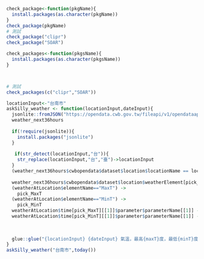 
```r
check_package<-function(pkgName){
  install.packages(as.character(pkgName))
}
check_package(pkgName)
# 測試
check_package("clipr")
check_package("SOAR")
```

```r
check_packages<-function(pkgsName){
  install.packages(as.character(pkgsName))
}



# 測試
check_packages(c("clipr","SOAR"))
```


```r
locationInput<-"台南市"
askSilly_weather <- function(locationInput,dateInput){
  jsonlite::fromJSON("https://opendata.cwb.gov.tw/fileapi/v1/opendataapi/F-C0032-001?Authorization=rdec-key-123-45678-011121314&format=JSON") ->
  weather_next36hours
  
  if(!require(jsonlite)){
    install.packages("jsonlite")
  }
  
   if(str_detect(locationInput,"台")){
    str_replace(locationInput,"台","臺")->locationInput
  }
  (weather_next36hours$cwbopendata$dataset$location$locationName == locationInput) -> pick_location
  
  weather_next36hours$cwbopendata$dataset$location$weatherElement[pick_location][[1]] -> weatherAtLocation
  (weatherAtLocation$elementName=="MaxT") ->
    pick_MaxT
  (weatherAtLocation$elementName=="MinT") ->
    pick_MinT
  weatherAtLocation$time[pick_MaxT][[1]]$parameter$parameterName[[1]] -> maxT
  weatherAtLocation$time[pick_MinT][[1]]$parameter$parameterName[[1]] -> minT
  
 
  
  glue::glue("{locationInput} {dateInput} 氣溫，最高{maxT}度，最低{minT}度。")
}
askSilly_weather("台南市",today())
```








